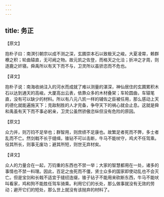 ```yaml
---
---
---
```

title: 务正
---



【原文】

抱朴子曰：南溟引朝宗以成不测之深，玄圃崇本石以致极天之峻。大夏凌霄，赖群橑之积；轮曲辕直，无可阙之物。故元凯之佐登，而格天之化洽；折冲之才周，则逐鹿之奸寝。舜禹所以有天下而不与，卫灵所以虽骄恣而不危也。

【译文】

抱朴子说：南海收纳注入的河水而成就了难以测量的湛深，神仙居住的玄圃累积木石以达到通天的高峻。大厦高出云表，依靠众多的木材叠架；车轮圆曲，车辕笔直，没有可以缺少的材料。所以有八元八凯一样的辅佐之臣被任用，那么感动上天的德化就能遍施天下；克敌制胜的人才完备，争夺天下的祸心就会止息。这就是舜和禹虽有天下而不事必躬亲，卫灵公虽然骄傲恣纵但没有危险的原因。

【原文】

众力并，则万钧不足举也；群智用，则庶绩不足康也。故繁足者死而不弊，多士者乱而不亡。然剑戟不长于缝缉，锥钻不可以击断，牛马不能吠守，鸡犬不任驾乘。役其所长，则事无废功；避其所短，则世无弃材矣。

【译文】

众人的力量合在一起，万钧重的东西也不禁一举；大家的智慧都用在一处，诸多的事情也不禁一料理。因此，百足之虫死而不僵，贤士众多的国家即使动乱也不会灭亡。但是宝剑和长戟不适宜于缝纫连缀，锥子钻子不能用来砍断东西，牛马不能吠叫看家，鸡和狗不能胜任驾车骑乘。利用它们的长处，那么做事就没有无效的劳动；避开它们的短处，那么世上就没有该抛弃的材料了。